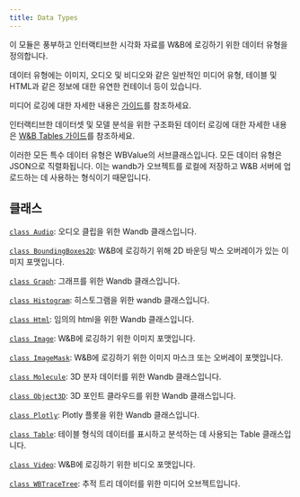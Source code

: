```yaml
---
title: Data Types
---
```


이 모듈은 풍부하고 인터랙티브한 시각화 자료를 W&B에 로깅하기 위한 데이터 유형을 정의합니다.

데이터 유형에는 이미지, 오디오 및 비디오와 같은 일반적인 미디어 유형, 테이블 및 HTML과 같은 정보에 대한 유연한 컨테이너 등이 있습니다.

미디어 로깅에 대한 자세한 내용은 [가이드](https://docs.wandb.com/models/track/log/media)를 참조하세요.

인터랙티브한 데이터셋 및 모델 분석을 위한 구조화된 데이터 로깅에 대한 자세한 내용은 [W&B Tables 가이드](https://docs.wandb.com/models/tables/)를 참조하세요.

이러한 모든 특수 데이터 유형은 WBValue의 서브클래스입니다. 모든 데이터 유형은 JSON으로 직렬화됩니다. 이는 wandb가 오브젝트를 로컬에 저장하고 W&B 서버에 업로드하는 데 사용하는 형식이기 때문입니다.

## 클래스

[`class Audio`](/ko/models/ref/python/data-types/audio/): 오디오 클립을 위한 Wandb 클래스입니다.

[`class BoundingBoxes2D`](/ko/models/ref/python/data-types/boundingboxes2d/): W&B에 로깅하기 위해 2D 바운딩 박스 오버레이가 있는 이미지 포맷입니다.

[`class Graph`](/ko/models/ref/python/data-types/graph/): 그래프를 위한 Wandb 클래스입니다.

[`class Histogram`](/ko/models/ref/python/data-types/histogram/): 히스토그램을 위한 wandb 클래스입니다.

[`class Html`](/ko/models/ref/python/data-types/html/): 임의의 html을 위한 Wandb 클래스입니다.

[`class Image`](/ko/models/ref/python/data-types/image/): W&B에 로깅하기 위한 이미지 포맷입니다.

[`class ImageMask`](/ko/models/ref/python/data-types/imagemask/): W&B에 로깅하기 위한 이미지 마스크 또는 오버레이 포맷입니다.

[`class Molecule`](/ko/models/ref/python/data-types/molecule/): 3D 분자 데이터를 위한 Wandb 클래스입니다.

[`class Object3D`](/ko/models/ref/python/data-types/object3d/): 3D 포인트 클라우드를 위한 Wandb 클래스입니다.

[`class Plotly`](/ko/models/ref/python/data-types/plotly/): Plotly 플롯을 위한 Wandb 클래스입니다.

[`class Table`](/ko/models/ref/python/data-types/table/): 테이블 형식의 데이터를 표시하고 분석하는 데 사용되는 Table 클래스입니다.

[`class Video`](/ko/models/ref/python/data-types/video/): W&B에 로깅하기 위한 비디오 포맷입니다.

[`class WBTraceTree`](/ko/models/ref/python/data-types/wbtracetree/): 추적 트리 데이터를 위한 미디어 오브젝트입니다.
